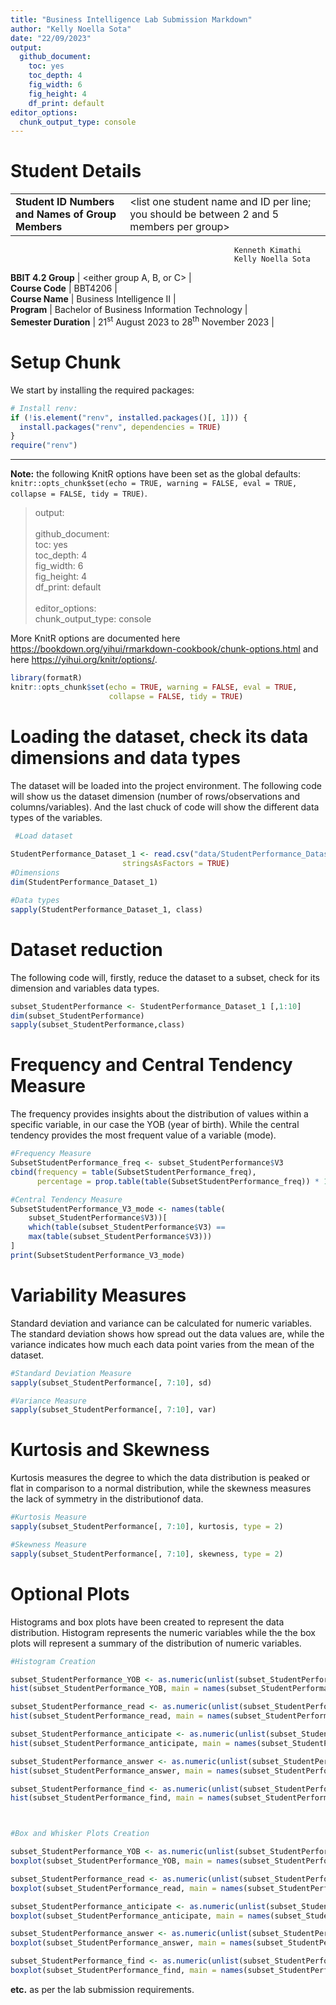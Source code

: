 ```yaml
---
title: "Business Intelligence Lab Submission Markdown"
author: "Kelly Noella Sota"
date: "22/09/2023"
output:
  github_document: 
    toc: yes
    toc_depth: 4
    fig_width: 6
    fig_height: 4
    df_print: default
editor_options:
  chunk_output_type: console
---
```


# Student Details

|                                                   |                                                                                            |
|--------------------------|----------------------------------------------|
| **Student ID Numbers and Names of Group Members** | \<list one student name and ID per line; you should be between 2 and 5 members per group\> |

```         
                                                  Kenneth Kimathi
                                                  Kelly Noella Sota
```

| **BBIT 4.2 Group** \| \<either group A, B, or C\> \|
| **Course Code** \| BBT4206 \|
| **Course Name** \| Business Intelligence II \|
| **Program** \| Bachelor of Business Information Technology \|
| **Semester Duration** \| 21^st^ August 2023 to 28^th^ November 2023 \|

# Setup Chunk

We start by installing the required packages:

```r
# Install renv:
if (!is.element("renv", installed.packages()[, 1])) {
  install.packages("renv", dependencies = TRUE)
}
require("renv")

```

------------------------------------------------------------------------

**Note:** the following KnitR options have been set as the global defaults:\
`knitr::opts_chunk$set(echo = TRUE, warning = FALSE, eval = TRUE,                        collapse = FALSE, tidy = TRUE)`.

> output:\
> \
> github_document:\
> toc: yes\
> toc_depth: 4\
> fig_width: 6\
> fig_height: 4\
> df_print: default\
> \
> editor_options:\
> chunk_output_type: console

More KnitR options are documented here <https://bookdown.org/yihui/rmarkdown-cookbook/chunk-options.html> and here <https://yihui.org/knitr/options/>.

```r
library(formatR)
knitr::opts_chunk$set(echo = TRUE, warning = FALSE, eval = TRUE,
                      collapse = FALSE, tidy = TRUE)
```

# Loading the dataset, check its data dimensions and data types

The dataset will be loaded into the project environment. The following code will show us the dataset dimension (number of rows/observations and columns/variables). And the last chuck of code will show the different data types of the variables.

```r
 #Load dataset
  
StudentPerformance_Dataset_1 <- read.csv("data/StudentPerformance_Dataset_1.csv", header = FALSE,
                         stringsAsFactors = TRUE)                                                                                                     
#Dimensions
dim(StudentPerformance_Dataset_1)

#Data types
sapply(StudentPerformance_Dataset_1, class)

```

# Dataset reduction

The following code will, firstly, reduce the dataset to a subset, check for its dimension and variables data types.

```r

subset_StudentPerformance <- StudentPerformance_Dataset_1 [,1:10]
dim(subset_StudentPerformance)
sapply(subset_StudentPerformance,class)

```

# Frequency and Central Tendency Measure

The frequency provides insights about the distribution of values within a specific variable, in our case the YOB (year of birth). While the central tendency provides the most frequent value of a variable (mode).

```r
#Frequency Measure
SubsetStudentPerformance_freq <- subset_StudentPerformance$V3
cbind(frequency = table(SubsetStudentPerformance_freq),
      percentage = prop.table(table(SubsetStudentPerformance_freq)) * 100)

#Central Tendency Measure
SubsetStudentPerformance_V3_mode <- names(table(
    subset_StudentPerformance$V3))[
    which(table(subset_StudentPerformance$V3) ==
    max(table(subset_StudentPerformance$V3)))
]
print(SubsetStudentPerformance_V3_mode)
```

# Variability Measures

Standard deviation and variance can be calculated for numeric variables. The standard deviation shows how spread out the data values are, while the variance indicates how much each data point varies from the mean of the dataset.

```r
#Standard Deviation Measure
sapply(subset_StudentPerformance[, 7:10], sd)

#Variance Measure
sapply(subset_StudentPerformance[, 7:10], var)
```

# Kurtosis and Skewness

Kurtosis measures the degree to which the data distribution is peaked or flat in comparison to a normal distribution, while the skewness measures the lack of symmetry in the distributionof data.

```r
#Kurtosis Measure
sapply(subset_StudentPerformance[, 7:10], kurtosis, type = 2)

#Skewness Measure
sapply(subset_StudentPerformance[, 7:10], skewness, type = 2)
```

# Optional Plots

Histograms and box plots have been created to represent the data distribution. Histogram represents the numeric variables while the the box plots will represent a summary of the distribution of numeric variables.

```r
#Histogram Creation

subset_StudentPerformance_YOB <- as.numeric(unlist(subset_StudentPerformance[, 3]))
hist(subset_StudentPerformance_YOB, main = names(subset_StudentPerformance)[3])

subset_StudentPerformance_read <- as.numeric(unlist(subset_StudentPerformance[, 7]))
hist(subset_StudentPerformance_read, main = names(subset_StudentPerformance)[7])

subset_StudentPerformance_anticipate <- as.numeric(unlist(subset_StudentPerformance[, 8]))
hist(subset_StudentPerformance_anticipate, main = names(subset_StudentPerformance)[8])

subset_StudentPerformance_answer <- as.numeric(unlist(subset_StudentPerformance[, 9]))
hist(subset_StudentPerformance_answer, main = names(subset_StudentPerformance)[9])

subset_StudentPerformance_find <- as.numeric(unlist(subset_StudentPerformance[, 10]))
hist(subset_StudentPerformance_find, main = names(subset_StudentPerformance)[10])



#Box and Whisker Plots Creation

subset_StudentPerformance_YOB <- as.numeric(unlist(subset_StudentPerformance[, 3]))
boxplot(subset_StudentPerformance_YOB, main = names(subset_StudentPerformance)[3])

subset_StudentPerformance_read <- as.numeric(unlist(subset_StudentPerformance[, 7]))
boxplot(subset_StudentPerformance_read, main = names(subset_StudentPerformance)[7])

subset_StudentPerformance_anticipate <- as.numeric(unlist(subset_StudentPerformance[, 8]))
boxplot(subset_StudentPerformance_anticipate, main = names(subset_StudentPerformance)[8])

subset_StudentPerformance_answer <- as.numeric(unlist(subset_StudentPerformance[, 9]))
boxplot(subset_StudentPerformance_answer, main = names(subset_StudentPerformance)[9])

subset_StudentPerformance_find <- as.numeric(unlist(subset_StudentPerformance[, 10]))
boxplot(subset_StudentPerformance_find, main = names(subset_StudentPerformance)[10])
```

**etc.** as per the lab submission requirements.
